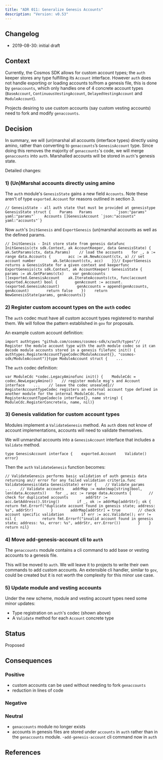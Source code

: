 ```yaml
---
title: "ADR 011: Generalize Genesis Accounts"
description: "Version: v0.53"
---
```


## Changelog[​](#changelog "Direct link to Changelog")

* 2019-08-30: initial draft

## Context[​](#context "Direct link to Context")

Currently, the Cosmos SDK allows for custom account types; the `auth` keeper stores any type fulfilling its `Account` interface. However `auth` does not handle exporting or loading accounts to/from a genesis file, this is done by `genaccounts`, which only handles one of 4 concrete account types (`BaseAccount`, `ContinuousVestingAccount`, `DelayedVestingAccount` and `ModuleAccount`).

Projects desiring to use custom accounts (say custom vesting accounts) need to fork and modify `genaccounts`.

## Decision[​](#decision "Direct link to Decision")

In summary, we will (un)marshal all accounts (interface types) directly using amino, rather than converting to `genaccounts`’s `GenesisAccount` type. Since doing this removes the majority of `genaccounts`'s code, we will merge `genaccounts` into `auth`. Marshalled accounts will be stored in `auth`'s genesis state.

Detailed changes:

### 1) (Un)Marshal accounts directly using amino[​](#1-unmarshal-accounts-directly-using-amino "Direct link to 1) (Un)Marshal accounts directly using amino")

The `auth` module's `GenesisState` gains a new field `Accounts`. Note these aren't of type `exported.Account` for reasons outlined in section 3.

```
// GenesisState - all auth state that must be provided at genesistype GenesisState struct {    Params   Params           `json:"params" yaml:"params"`    Accounts []GenesisAccount `json:"accounts" yaml:"accounts"`}
```

Now `auth`'s `InitGenesis` and `ExportGenesis` (un)marshal accounts as well as the defined params.

```
// InitGenesis - Init store state from genesis datafunc InitGenesis(ctx sdk.Context, ak AccountKeeper, data GenesisState) {    ak.SetParams(ctx, data.Params)    // load the accounts    for _, a := range data.Accounts {        acc := ak.NewAccount(ctx, a) // set account number        ak.SetAccount(ctx, acc)    }}// ExportGenesis returns a GenesisState for a given context and keeperfunc ExportGenesis(ctx sdk.Context, ak AccountKeeper) GenesisState {    params := ak.GetParams(ctx)    var genAccounts []exported.GenesisAccount    ak.IterateAccounts(ctx, func(account exported.Account) bool {        genAccount := account.(exported.GenesisAccount)        genAccounts = append(genAccounts, genAccount)        return false    })    return NewGenesisState(params, genAccounts)}
```

### 2) Register custom account types on the `auth` codec[​](#2-register-custom-account-types-on-the-auth-codec "Direct link to 2-register-custom-account-types-on-the-auth-codec")

The `auth` codec must have all custom account types registered to marshal them. We will follow the pattern established in `gov` for proposals.

An example custom account definition:

```
import authtypes "github.com/cosmos/cosmos-sdk/x/auth/types"// Register the module account type with the auth module codec so it can decode module accounts stored in a genesis filefunc init() {    authtypes.RegisterAccountTypeCodec(ModuleAccount{}, "cosmos-sdk/ModuleAccount")}type ModuleAccount struct {    ...
```

The `auth` codec definition:

```
var ModuleCdc *codec.LegacyAminofunc init() {    ModuleCdc = codec.NewLegacyAmino()    // register module msg's and Account interface    ...    // leave the codec unsealed}// RegisterAccountTypeCodec registers an external account type defined in another module for the internal ModuleCdc.func RegisterAccountTypeCodec(o interface{}, name string) {    ModuleCdc.RegisterConcrete(o, name, nil)}
```

### 3) Genesis validation for custom account types[​](#3-genesis-validation-for-custom-account-types "Direct link to 3) Genesis validation for custom account types")

Modules implement a `ValidateGenesis` method. As `auth` does not know of account implementations, accounts will need to validate themselves.

We will unmarshal accounts into a `GenesisAccount` interface that includes a `Validate` method.

```
type GenesisAccount interface {    exported.Account    Validate() error}
```

Then the `auth` `ValidateGenesis` function becomes:

```
// ValidateGenesis performs basic validation of auth genesis data returning an// error for any failed validation criteria.func ValidateGenesis(data GenesisState) error {    // Validate params    ...    // Validate accounts    addrMap := make(map[string]bool, len(data.Accounts))    for _, acc := range data.Accounts {        // check for duplicated accounts        addrStr := acc.GetAddress().String()        if _, ok := addrMap[addrStr]; ok {            return fmt.Errorf("duplicate account found in genesis state; address: %s", addrStr)        }        addrMap[addrStr] = true        // check account specific validation        if err := acc.Validate(); err != nil {            return fmt.Errorf("invalid account found in genesis state; address: %s, error: %s", addrStr, err.Error())        }    }    return nil}
```

### 4) Move add-genesis-account cli to `auth`[​](#4-move-add-genesis-account-cli-to-auth "Direct link to 4-move-add-genesis-account-cli-to-auth")

The `genaccounts` module contains a cli command to add base or vesting accounts to a genesis file.

This will be moved to `auth`. We will leave it to projects to write their own commands to add custom accounts. An extensible cli handler, similar to `gov`, could be created but it is not worth the complexity for this minor use case.

### 5) Update module and vesting accounts[​](#5-update-module-and-vesting-accounts "Direct link to 5) Update module and vesting accounts")

Under the new scheme, module and vesting account types need some minor updates:

* Type registration on `auth`'s codec (shown above)
* A `Validate` method for each `Account` concrete type

## Status[​](#status "Direct link to Status")

Proposed

## Consequences[​](#consequences "Direct link to Consequences")

### Positive[​](#positive "Direct link to Positive")

* custom accounts can be used without needing to fork `genaccounts`
* reduction in lines of code

### Negative[​](#negative "Direct link to Negative")

### Neutral[​](#neutral "Direct link to Neutral")

* `genaccounts` module no longer exists
* accounts in genesis files are stored under `accounts` in `auth` rather than in the `genaccounts` module. -`add-genesis-account` cli command now in `auth`

## References[​](#references "Direct link to References")
